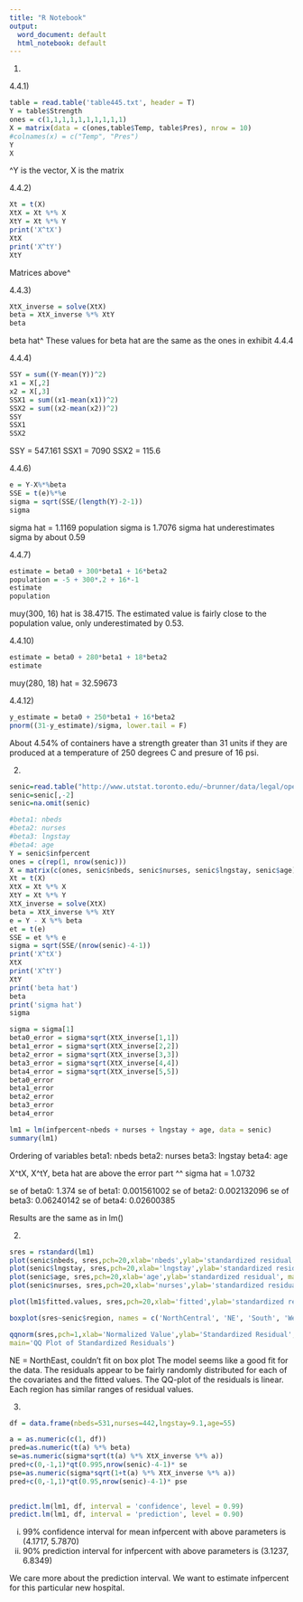 ---
title: "R Notebook"
output:
  word_document: default
  html_notebook: default
---

1)

4.4.1)
```{r}
table = read.table('table445.txt', header = T)
Y = table$Strength
ones = c(1,1,1,1,1,1,1,1,1,1)
X = matrix(data = c(ones,table$Temp, table$Pres), nrow = 10)
#colnames(x) = c("Temp", "Pres")
Y
X
```
^Y is the vector, X is the matrix

4.4.2)
```{r}
Xt = t(X)
XtX = Xt %*% X
XtY = Xt %*% Y
print('X^tX')
XtX
print('X^tY')
XtY
```
Matrices above^

4.4.3)
```{r}
XtX_inverse = solve(XtX)
beta = XtX_inverse %*% XtY
beta
```
beta hat^ These values for beta hat are the same as the ones in exhibit 4.4.4

4.4.4)
```{r}
SSY = sum((Y-mean(Y))^2)
x1 = X[,2]
x2 = X[,3]
SSX1 = sum((x1-mean(x1))^2)
SSX2 = sum((x2-mean(x2))^2)
SSY
SSX1
SSX2
```
SSY = 547.161
SSX1 = 7090
SSX2 = 115.6

4.4.6)
```{r}
e = Y-X%*%beta
SSE = t(e)%*%e
sigma = sqrt(SSE/(length(Y)-2-1))
sigma

```
sigma hat = 1.1169
population sigma is 1.7076
sigma hat underestimates sigma by about 0.59

4.4.7)
```{r}
estimate = beta0 + 300*beta1 + 16*beta2
population = -5 + 300*.2 + 16*-1
estimate
population
```

muy(300, 16) hat is 38.4715. The estimated value is fairly close to the population value, only underestimated by 0.53.

4.4.10)
```{r}
estimate = beta0 + 280*beta1 + 18*beta2
estimate
```
muy(280, 18) hat = 32.59673

4.4.12) 
```{r}
y_estimate = beta0 + 250*beta1 + 16*beta2
pnorm((31-y_estimate)/sigma, lower.tail = F)
```
About 4.54% of containers have a strength greater than 31 units if they are produced at a temperature of 250 degrees C and presure of 16 psi.




2)
```{r}
senic=read.table("http://www.utstat.toronto.edu/~brunner/data/legal/openSENIC.data.txt")
senic=senic[,-2]
senic=na.omit(senic)
```

```{r}
#beta1: nbeds
#beta2: nurses
#beta3: lngstay
#beta4: age
Y = senic$infpercent
ones = c(rep(1, nrow(senic)))
X = matrix(c(ones, senic$nbeds, senic$nurses, senic$lngstay, senic$age), nrow = nrow(senic))
Xt = t(X)
XtX = Xt %*% X
XtY = Xt %*% Y
XtX_inverse = solve(XtX)
beta = XtX_inverse %*% XtY
e = Y - X %*% beta
et = t(e)
SSE = et %*% e
sigma = sqrt(SSE/(nrow(senic)-4-1))
print('X^tX')
XtX
print('X^tY')
XtY
print('beta hat')
beta
print('sigma hat')
sigma
```
```{r}
sigma = sigma[1]
beta0_error = sigma*sqrt(XtX_inverse[1,1])
beta1_error = sigma*sqrt(XtX_inverse[2,2])
beta2_error = sigma*sqrt(XtX_inverse[3,3])
beta3_error = sigma*sqrt(XtX_inverse[4,4])
beta4_error = sigma*sqrt(XtX_inverse[5,5])
beta0_error
beta1_error
beta2_error
beta3_error
beta4_error
```
```{r}
lm1 = lm(infpercent~nbeds + nurses + lngstay + age, data = senic)
summary(lm1)
```
Ordering of variables
beta1: nbeds
beta2: nurses
beta3: lngstay
beta4: age

X^tX, X^tY, beta hat are above the error part ^^
sigma hat = 1.0732

se of beta0: 1.374
se of beta1: 0.001561002
se of beta2: 0.002132096
se of beta3: 0.06240142
se of beta4: 0.02600385

Results are the same as in lm()



2)
```{r}
sres = rstandard(lm1)
plot(senic$nbeds, sres,pch=20,xlab='nbeds',ylab='standardized residual', main='Rstandard versus nbeds')
plot(senic$lngstay, sres,pch=20,xlab='lngstay',ylab='standardized residual', main='Rstandard versus lngstay')
plot(senic$age, sres,pch=20,xlab='age',ylab='standardized residual', main='Rstandard versus age')
plot(senic$nurses, sres,pch=20,xlab='nurses',ylab='standardized residual', main='Rstandard versus nurses')

plot(lm1$fitted.values, sres,pch=20,xlab='fitted',ylab='standardized residual', main='Rstandard versus fitted')

boxplot(sres~senic$region, names = c('NorthCentral', 'NE', 'South', 'West'), xlab = 'Region')

qqnorm(sres,pch=1,xlab='Normalized Value',ylab='Standardized Residual',
main='QQ Plot of Standardized Residuals')
```
NE = NorthEast, couldn't fit on box plot
The model seems like a good fit for the data. The residuals appear to be fairly randomly distributed for each of the covariates and the fitted values. The QQ-plot of the residuals is linear. Each region has similar ranges of residual values.

3)
```{r}
df = data.frame(nbeds=531,nurses=442,lngstay=9.1,age=55)

a = as.numeric(c(1, df))
pred=as.numeric(t(a) %*% beta)
se=as.numeric(sigma*sqrt(t(a) %*% XtX_inverse %*% a))
pred+c(0,-1,1)*qt(0.995,nrow(senic)-4-1)* se
pse=as.numeric(sigma*sqrt(1+t(a) %*% XtX_inverse %*% a))
pred+c(0,-1,1)*qt(0.95,nrow(senic)-4-1)* pse

                
predict.lm(lm1, df, interval = 'confidence', level = 0.99)
predict.lm(lm1, df, interval = 'prediction', level = 0.90)
```
i) 99% confidence interval for mean infpercent with above parameters is (4.1717, 5.7870)
ii) 90% prediction interval for infpercent with above parameters is (3.1237, 6.8349)

We care more about the prediction interval. We want to estimate infpercent for this particular new hospital.